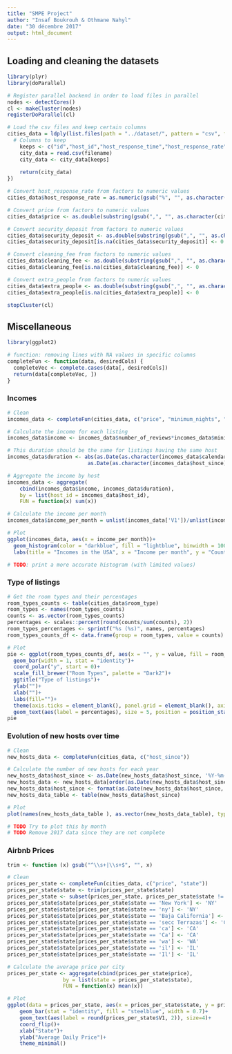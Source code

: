 ```yaml
---
title: "SMPE Project"
author: "Insaf Boukrouh & Othmane Nahyl"
date: "30 décembre 2017"
output: html_document
---
```


## Loading and cleaning the datasets
```r
library(plyr)
library(doParallel)

# Register parallel backend in order to load files in parallel
nodes <- detectCores()
cl <- makeCluster(nodes)
registerDoParallel(cl)

# Load the csv files and keep certain columns
cities_data = ldply(list.files(path = "../dataset/", pattern = "csv", full.names = TRUE), .parallel = TRUE, function(filename) {
  # Columns to keep
    keeps <- c("id","host_id","host_response_time","host_response_rate","host_acceptance_rate","host_total_listings_count","zipcode","country_code","property_type","room_type","accommodates","bathrooms","bedrooms","beds","bed_type","square_feet","price","security_deposit","cleaning_fee","extra_people","minimum_nights","maximum_nights","number_of_reviews","review_scores_rating","review_scores_accuracy","review_scores_cleanliness","review_scores_checkin","review_scores_communication","review_scores_location","review_scores_value","instant_bookable","cancellation_policy","host_since","calendar_last_scraped","city","state")
    city_data = read.csv(filename)
    city_data <- city_data[keeps]
    
    return(city_data)
})

# Convert host_response_rate from factors to numeric values
cities_data$host_response_rate = as.numeric(gsub("%", "", as.character(cities_data$host_response_rate)))/100

# Convert price from factors to numeric values
cities_data$price <- as.double(substring(gsub(",", "", as.character(cities_data$price)),2))

# Convert security_deposit from factors to numeric values
cities_data$security_deposit <- as.double(substring(gsub(",", "", as.character(cities_data$security_deposit)),2))
cities_data$security_deposit[is.na(cities_data$security_deposit)] <- 0

# Convert cleaning_fee from factors to numeric values
cities_data$cleaning_fee <- as.double(substring(gsub(",", "", as.character(cities_data$cleaning_fee)),2))
cities_data$cleaning_fee[is.na(cities_data$cleaning_fee)] <- 0

# Convert extra_people from factors to numeric values
cities_data$extra_people <- as.double(substring(gsub(",", "", as.character(cities_data$extra_people)),2))
cities_data$extra_people[is.na(cities_data$extra_people)] <- 0

stopCluster(cl)
```

## Miscellaneous
```r
library(ggplot2)

# function: removing lines with NA values in specific columns
completeFun <- function(data, desiredCols) {
  completeVec <- complete.cases(data[, desiredCols])
  return(data[completeVec, ])
}
```

### Incomes
```r
# Clean
incomes_data <- completeFun(cities_data, c("price", "minimum_nights", "number_of_reviews", "host_since", "calendar_last_scraped"))

# Calculate the income for each listing
incomes_data$income <- incomes_data$number_of_reviews*incomes_data$minimum_nights*incomes_data$price

# This duration should be the same for listings having the same host 
incomes_data$duration <- abs(as.Date(as.character(incomes_data$calendar_last_scraped), format = "%Y-%m-%d") -
                          as.Date(as.character(incomes_data$host_since), format = "%Y-%m-%d"))/30

# Aggregate the income by host
incomes_data <- aggregate(
    cbind(incomes_data$income, incomes_data$duration),
    by = list(host_id = incomes_data$host_id),
    FUN = function(x) sum(x))

# Calculate the income per month
incomes_data$income_per_month = unlist(incomes_data['V1'])/unlist(incomes_data['V2'])

# Plot
ggplot(incomes_data, aes(x = income_per_month))+
  geom_histogram(color = "darkblue", fill = "lightblue", binwidth = 1000)+
  labs(title = "Incomes in the USA", x = "Income per month", y = "Count")

# TODO: print a more accurate histogram (with limited values)
```

### Type of listings
```r
# Get the room types and their percentages
room_types_counts <- table(cities_data$room_type)
room_types <- names(room_types_counts)
counts <- as.vector(room_types_counts)
percentages <- scales::percent(round(counts/sum(counts), 2))
room_types_percentages <- sprintf("%s (%s)", names, percentages)
room_types_counts_df <- data.frame(group = room_types, value = counts)

# Plot
pie <- ggplot(room_types_counts_df, aes(x = "", y = value, fill = room_types_percentages))+
  geom_bar(width = 1, stat = "identity")+
  coord_polar("y", start = 0)+
  scale_fill_brewer("Room Types", palette = "Dark2")+
  ggtitle("Type of listings")+
  ylab("")+
  xlab("")+
  labs(fill="")+
  theme(axis.ticks = element_blank(), panel.grid = element_blank(), axis.text = element_blank())+
  geom_text(aes(label = percentages), size = 5, position = position_stack(vjust = 0.5))
pie
```

### Evolution of new hosts over time
```r
# Clean
new_hosts_data <- completeFun(cities_data, c("host_since"))

# Calculate the number of new hosts for each year
new_hosts_data$host_since <- as.Date(new_hosts_data$host_since, '%Y-%m-%d')
new_hosts_data <- new_hosts_data[order(as.Date(new_hosts_data$host_since, format="%Y-%m-%d")),]
new_hosts_data$host_since <- format(as.Date(new_hosts_data$host_since, "%Y-%m-%d"), format="%Y")
new_hosts_data_table <- table(new_hosts_data$host_since)

# Plot
plot(names(new_hosts_data_table ), as.vector(new_hosts_data_table), type = "l", xlab = "Time", ylab = "Number of new hosts")

# TODO Try to plot this by month
# TODO Remove 2017 data since they are not complete
```

### Airbnb Prices
```r
trim <- function (x) gsub("^\\s+|\\s+$", "", x)

# Clean
prices_per_state <- completeFun(cities_data, c("price", "state"))
prices_per_state$state <- trim(prices_per_state$state)
prices_per_state <- subset(prices_per_state, prices_per_state$state != '')
prices_per_state$state[prices_per_state$state == 'New York'] <- 'NY'
prices_per_state$state[prices_per_state$state == 'ny'] <- 'NY'
prices_per_state$state[prices_per_state$state == 'Baja California'] <- 'CA'
prices_per_state$state[prices_per_state$state == 'secc Terrazas'] <- 'CA'
prices_per_state$state[prices_per_state$state == 'ca'] <- 'CA'
prices_per_state$state[prices_per_state$state == 'Ca'] <- 'CA'
prices_per_state$state[prices_per_state$state == 'wa'] <- 'WA'
prices_per_state$state[prices_per_state$state == 'il'] <- 'IL'
prices_per_state$state[prices_per_state$state == 'Il'] <- 'IL'

# Calculate the average price per city
prices_per_state <- aggregate(cbind(prices_per_state$price),
                  by = list(state = prices_per_state$state),
                  FUN = function(x) mean(x))

# Plot
ggplot(data = prices_per_state, aes(x = prices_per_state$state, y = prices_per_state$V1))+
    geom_bar(stat = "identity", fill = "steelblue", width = 0.7)+
    geom_text(aes(label = round(prices_per_state$V1, 2)), size=4)+
    coord_flip()+
    xlab("State")+
    ylab("Average Daily Price")+  
    theme_minimal()


```






